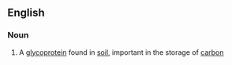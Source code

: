 ==English==

===Noun===
{{wikipedia}}
{{en-noun|-}}

#{{protein}} A [[glycoprotein]] found in [[soil]], important in the storage of [[carbon]]